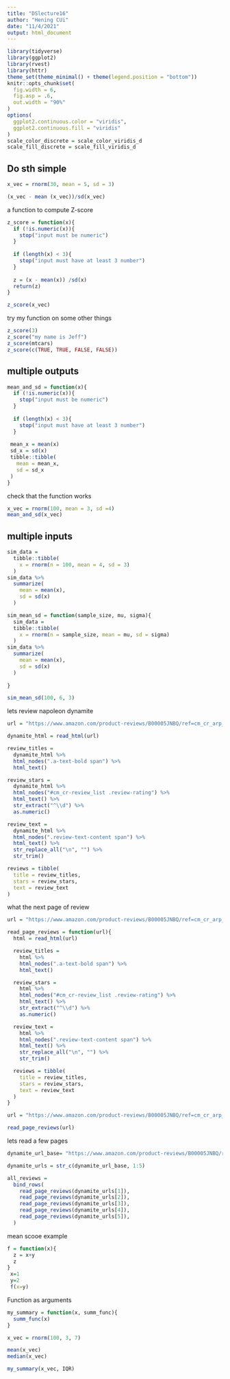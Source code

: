 ```yaml
---
title: "DSlecture16"
author: "Hening CUi"
date: "11/4/2021"
output: html_document
---
```


```r
library(tidyverse)
library(ggplot2)
library(rvest)
library(httr)
theme_set(theme_minimal() + theme(legend.position = "bottom"))
knitr::opts_chunk$set(
  fig.width = 6,
  fig.asp = .6,
  out.width = "90%"
)
options(
  ggplot2.continuous.color = "viridis",
  ggplot2.continuous.fill = "viridis"
)
scale_color_discrete = scale_color_viridis_d
scale_fill_discrete = scale_fill_viridis_d
```

## Do sth simple

```r
x_vec = rnorm(30, mean = 5, sd = 3)

(x_vec - mean (x_vec))/sd(x_vec)
```

a function to compute Z-score

```r
z_score = function(x){
  if (!is.numeric(x)){
    stop("input must be numeric")
  }
  
  if (length(x) < 3){
    stop("input must have at least 3 number")
  }
  
  z = (x - mean(x)) /sd(x)
  return(z)
}

z_score(x_vec)
```

try my function on some other things

```r
z_score(3)
z_score("my name is Jeff")
z_score(mtcars)
z_score(c(TRUE, TRUE, FALSE, FALSE))
```

## multiple outputs

```r
mean_and_sd = function(x){
  if (!is.numeric(x)){
    stop("input must be numeric")
  }
  
  if (length(x) < 3){
    stop("input must have at least 3 number")
  }
  
 mean_x = mean(x)
 sd_x = sd(x)
 tibble::tibble(
   mean = mean_x,
   sd = sd_x
 )
}

```

check that the function works

```r
x_vec = rnorm(100, mean = 3, sd =4)
mean_and_sd(x_vec)
```

## multiple inputs

```r
sim_data =
  tibble::tibble(
    x = rnorm(n = 100, mean = 4, sd = 3)
  )
sim_data %>% 
  summarize(
    mean = mean(x),
    sd = sd(x)
  )
```

```r
sim_mean_sd = function(sample_size, mu, sigma){
  sim_data =
  tibble::tibble(
    x = rnorm(n = sample_size, mean = mu, sd = sigma)
  )
sim_data %>% 
  summarize(
    mean = mean(x),
    sd = sd(x)
  )
  
}

sim_mean_sd(100, 6, 3)
```
lets review napoleon dynamite

```r

url = "https://www.amazon.com/product-reviews/B00005JNBQ/ref=cm_cr_arp_d_viewopt_rvwer?ie=UTF8&reviewerType=avp_only_reviews&sortBy=recent&pageNumber=1"

dynamite_html = read_html(url)

review_titles = 
  dynamite_html %>%
  html_nodes(".a-text-bold span") %>%
  html_text()

review_stars = 
  dynamite_html %>%
  html_nodes("#cm_cr-review_list .review-rating") %>%
  html_text() %>%
  str_extract("^\\d") %>%
  as.numeric()

review_text = 
  dynamite_html %>%
  html_nodes(".review-text-content span") %>%
  html_text() %>% 
  str_replace_all("\n", "") %>% 
  str_trim()

reviews = tibble(
  title = review_titles,
  stars = review_stars,
  text = review_text
)
```

what the next page of review
```r

url = "https://www.amazon.com/product-reviews/B00005JNBQ/ref=cm_cr_arp_d_viewopt_rvwer?ie=UTF8&reviewerType=avp_only_reviews&sortBy=recent&pageNumber=1"

read_page_reviews = function(url){
  html = read_html(url)

  review_titles = 
    html %>%
    html_nodes(".a-text-bold span") %>%
    html_text()

  review_stars = 
    html %>%
    html_nodes("#cm_cr-review_list .review-rating") %>%
    html_text() %>%
    str_extract("^\\d") %>%
    as.numeric()

  review_text = 
    html %>%
    html_nodes(".review-text-content span") %>%
    html_text() %>% 
    str_replace_all("\n", "") %>% 
    str_trim()

  reviews = tibble(
    title = review_titles,
    stars = review_stars,
    text = review_text
  )
}

```

```r
url = "https://www.amazon.com/product-reviews/B00005JNBQ/ref=cm_cr_arp_d_viewopt_rvwer?ie=UTF8&reviewerType=avp_only_reviews&sortBy=recent&pageNumber=2"

read_page_reviews(url)
```

lets read a few pages 

```r
dynamite_url_base= "https://www.amazon.com/product-reviews/B00005JNBQ/ref=cm_cr_arp_d_viewopt_rvwer?ie=UTF8&reviewerType=avp_only_reviews&sortBy=recent&pageNumber="

dynamite_urls = str_c(dynamite_url_base, 1:5)

all_reviews =
  bind_rows(
    read_page_reviews(dynamite_urls[1]),
    read_page_reviews(dynamite_urls[2]),
    read_page_reviews(dynamite_urls[3]),
    read_page_reviews(dynamite_urls[4]),
    read_page_reviews(dynamite_urls[5]),
  )
```

mean scooe example
```r

f = function(x){
  z = x+y
  z
}
 x=1
 y=2
 f(x=y)
```

Function as arguments
```r
my_summary = function(x, summ_func){
  summ_func(x)
}

x_vec = rnorm(100, 3, 7)

mean(x_vec)
median(x_vec)

my_summary(x_vec, IQR)
```



